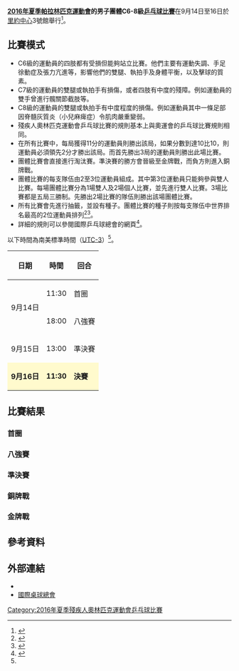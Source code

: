 {{noteTA|G1=Sports}}
{{Infobox Paralympic event
| event       = 男子團體C6-8級乒乓球
| games       = 2016年夏季
| image       = [[File:Table_tennis_pictogram_(Paralympics).svg|120px]]
| caption     = 
| venue       = [[里約中心|里約中心]]3號館
| dates       = 9月14日至16日
| competitors = 
| nations     = 
| gold        =  
| goldNPC     =  
| silver      =  
| silverNPC   =  
| bronze      =  
| bronzeNPC   =  
| prev        = [[2012年夏季殘疾人奧林匹克運動會乒乓球男子團體第6至8級比賽|2012]]
| next        = [[2020年夏季殘疾人奧林匹克運動會男子團體C6-8級乒乓球比賽|2020]]
}}
{{2016年夏季殘疾人奧林匹克運動會乒乓球比賽}}
'''[[2016年夏季帕拉林匹克運動會|2016年夏季帕拉林匹克運動會]]的男子團體C6-8級[[2016年夏季殘疾人奧林匹克運動會乒乓球比賽|乒乓球比賽]]'''在9月14日至16日於[[里約中心|里約中心]]3號館舉行<ref name=rio>{{Cite web |url=https://www.rio2016.com/en/paralympics/table-tennis |title=Rio 2016 Paralympic Table Tennis |accessdate=2016-09-11 |archive-date=2016-09-08 |archive-url=https://web.archive.org/web/20160908185634/https://www.rio2016.com/en/paralympics/table-tennis |dead-url=no }}</ref>。

== 比賽模式 ==
* C6級的運動員的四肢都有受損但能夠站立比賽。他們主要有運動失調、手足徐動症及張力亢進等，影響他們的雙腿、執拍手及身體平衡，以及擊球的質素。
* C7級的運動員的雙腿或執拍手有損傷，或者四肢有中度的殘障。例如運動員的雙手曾進行髖關節截肢等。
* C8級的運動員的雙腿或執拍手有中度程度的損傷。例如運動員其中一條足部因脊髓灰質炎（小兒麻痺症）令肌肉嚴重變弱。
* 殘疾人奧林匹克運動會乒乓球比賽的規則基本上與奧運會的乒乓球比賽規則相同。
* 在所有比賽中，每局獲得11分的運動員則勝出該局，如果分數到達10比10，則運動員必須領先2分才勝出該局。而首先勝出3局的運動員則勝出此場比賽。
* 團體比賽會直接進行淘汰賽。準決賽的勝方會晉級至金牌戰，而負方則進入銅牌戰。
* 團體比賽的每支隊伍由2至3位運動員組成。其中第3位運動員只能夠參與雙人比賽。每場團體比賽分為1場雙人及2場個人比賽，並先進行雙人比賽。3場比賽都是五局三勝制。先勝出2場比賽的隊伍則勝出該場團體比賽。
* 所有比賽會先進行抽籤，並設有種子。團體比賽的種子則按每支隊伍中世界排名最高的2位運動員排列<ref name=schedule>{{Cite web |url=http://www.paralimpicos.es/publicacion/ficheros/Paralympic%20Explanatory%20Guide%20_%20Table%20Tennis.pdf |title=Table Tennis Explanatory Guide |access-date=2016-09-11 |archive-url=https://web.archive.org/web/20160330022559/http://www.paralimpicos.es/publicacion/ficheros/Paralympic%20Explanatory%20Guide%20_%20Table%20Tennis.pdf |archive-date=2016-03-30 |dead-url=yes }}</ref><ref name=specific>{{Cite web |url=http://dd7978b90kfgn.cloudfront.net/2016/09/Rio2016_PG_Specific_Regulations.pdf |title=Rio 2016 Paralympic Games TABLE TENNISSPORT SPECIFIC INFORMATION |accessdate=2016-09-11 |archive-date=2016-09-23 |archive-url=https://web.archive.org/web/20160923085958/http://dd7978b90kfgn.cloudfront.net/2016/09/Rio2016_PG_Specific_Regulations.pdf |dead-url=yes }}</ref>。
* 詳細的規則可以參閱國際乒乓球總會的網頁<ref>{{Cite web |url=http://www.ittf.com/ittf_handbook/ittf_hb.html |title=ITTF Handbook |accessdate=2016-09-11 |archive-date=2010-07-06 |archive-url=https://web.archive.org/web/20100706171658/http://www.ittf.com/ittf_handbook/ittf_hb.html |dead-url=no }}</ref>。
以下時間為南美標準時間（[[UTC-3|UTC-3]]）<ref name=schedule/>。
{| class="wikitable" style="text-align:center" width=400px
! 日期
! 時間
! 回合
|-
|rowspan=2| 9月14日 || 11:30 || 首圈
|-
| 18:00 || 八強賽
|-
| 9月15日 || 13:00 || 準決賽
|-
|style=background:lemonchiffon| '''9月16日''' ||style=background:lemonchiffon| '''11:30''' || style=background:lemonchiffon| '''決賽''' 
|}

== 比賽結果 ==
{{16TeamBracket-Compact-Tennis3-with 3rd
| RD1=首圈
| RD2=八強賽
| RD3=準決賽
| RD4=金牌戰
| Consol=銅牌戰
| score-width=12px
| team-width=175px

| RD1-seed01=
| RD1-team01=
| RD1-score01-1=
| RD1-score01-2=
| RD1-score01-3=
| RD1-seed02=
| RD1-team02=
| RD1-score02-1=
| RD1-score02-2=
| RD1-score02-3=

| RD1-seed03=
| RD1-team03=
| RD1-score03-1=
| RD1-score03-2=
| RD1-score03-3=
| RD1-seed04=
| RD1-team04=
| RD1-score04-1=
| RD1-score04-2=
| RD1-score04-3=

| RD1-seed05=
| RD1-team05=
| RD1-score05-1=
| RD1-score05-2=
| RD1-score05-3=
| RD1-seed06=
| RD1-team06=
| RD1-score06-1=
| RD1-score06-2=
| RD1-score06-3=

| RD1-seed07=
| RD1-team07=
| RD1-score07-1=
| RD1-score07-2=
| RD1-score07-3=
| RD1-seed08=
| RD1-team08=
| RD1-score08-1=
| RD1-score08-2=
| RD1-score08-3=

| RD1-seed09=
| RD1-team09=
| RD1-score09-1=
| RD1-score09-2=
| RD1-score09-3=
| RD1-seed10=
| RD1-team10=
| RD1-score10-1=
| RD1-score10-2=
| RD1-score10-3=

| RD1-seed11=
| RD1-team11=
| RD1-score11-1=
| RD1-score11-2=
| RD1-score11-3=
| RD1-seed12=
| RD1-team12=
| RD1-score12-1=
| RD1-score12-2=
| RD1-score12-3=

| RD1-seed13=
| RD1-team13=
| RD1-score13-1=
| RD1-score13-2=
| RD1-score13-3=
| RD1-seed14=
| RD1-team14=
| RD1-score14-1=
| RD1-score14-2=
| RD1-score14-3=

| RD1-seed15=
| RD1-team15=
| RD1-score15-1=
| RD1-score15-2=
| RD1-score15-3=
| RD1-seed16=
| RD1-team16=
| RD1-score16-1=
| RD1-score16-2=
| RD1-score16-3=

| RD2-seed01=
| RD2-team01=
| RD2-score01-1=
| RD2-score01-2=
| RD2-score01-3=
| RD2-seed02=
| RD2-team02=
| RD2-score02-1=
| RD2-score02-2=
| RD2-score02-3=

| RD2-seed03=
| RD2-team03=
| RD2-score03-1=
| RD2-score03-2=
| RD2-score03-3=
| RD2-seed04=
| RD2-team04=
| RD2-score04-1=
| RD2-score04-2=
| RD2-score04-3=

| RD2-seed05=
| RD2-team05=
| RD2-score05-1=
| RD2-score05-2=
| RD2-score05-3=
| RD2-seed06=
| RD2-team06=
| RD2-score06-1=
| RD2-score06-2=
| RD2-score06-3=

| RD2-seed07=
| RD2-team07=
| RD2-score07-1=
| RD2-score07-2=
| RD2-score07-3=
| RD2-seed08=
| RD2-team08=
| RD2-score08-1=
| RD2-score08-2=
| RD2-score08-3=

| RD3-seed01=
| RD3-team01=
| RD3-score01-1=
| RD3-score01-2=
| RD3-score01-3=
| RD3-seed02=
| RD3-team02=
| RD3-score02-1=
| RD3-score02-2=
| RD3-score02-3=

| RD3-seed03=
| RD3-team03=
| RD3-score03-1=
| RD3-score03-2=
| RD3-score03-3=
| RD3-seed04=
| RD3-team04=
| RD3-score04-1=
| RD3-score04-2=
| RD3-score04-3=

| RD4-seed01=
| RD4-team01=
| RD4-score01-1=
| RD4-score01-2=
| RD4-score01-3=
| RD4-seed02=
| RD4-team02=
| RD4-score02-1=
| RD4-score02-2=
| RD4-score02-3=

| RD4-seed03=
| RD4-team03=
| RD4-score03-1=
| RD4-score03-2=
| RD4-score03-3=
| RD4-seed04=
| RD4-team04=
| RD4-score04-1=
| RD4-score04-2=
| RD4-score04-3=
}}
=== 首圈 ===
{{Tabletennisbox
| bg=
| date=2016-09-14
| time=11:30
| report=
| team1=
| score1=
| team2=
| score2=
| location=[[里約中心|里約中心]]3號館
| attendance=
| referee=

| state=collapsed
| player1-1=
| score1-1=
| player2-1=
| score2-1=
| detail1=

| player1-2=
| score1-2=
| player2-2=
| score2-2=
| detail2=

| player1-3=
| score1-3=
| player2-3=
| score2-3=
| detail3=

| player1-4=
| score1-4=
| player2-4=
| score2-4=
| detail4=

| player1-5=
| score1-5=
| player2-5=
| score2-5=
| detail5=
}}
{{Tabletennisbox
| bg=White
| date=2016-09-14
| time=11:30
| report=
| team1=
| score1=
| team2=
| score2=
| location=[[里約中心|里約中心]]3號館
| attendance=
| referee=

| state=collapsed
| player1-1=
| score1-1=
| player2-1=
| score2-1=
| detail1=

| player1-2=
| score1-2=
| player2-2=
| score2-2=
| detail2=

| player1-3=
| score1-3=
| player2-3=
| score2-3=
| detail3=

| player1-4=
| score1-4=
| player2-4=
| score2-4=
| detail4=

| player1-5=
| score1-5=
| player2-5=
| score2-5=
| detail5=
}}
{{Tabletennisbox
| bg=
| date=2016-09-14
| time=13:00
| report=
| team1=
| score1=
| team2=
| score2=
| location=[[里約中心|里約中心]]3號館
| attendance=
| referee=

| state=collapsed
| player1-1=
| score1-1=
| player2-1=
| score2-1=
| detail1=

| player1-2=
| score1-2=
| player2-2=
| score2-2=
| detail2=

| player1-3=
| score1-3=
| player2-3=
| score2-3=
| detail3=

| player1-4=
| score1-4=
| player2-4=
| score2-4=
| detail4=

| player1-5=
| score1-5=
| player2-5=
| score2-5=
| detail5=
}}
{{Tabletennisbox
| bg=White
| date=2016-09-14
| time=13:00
| report=
| team1=
| score1=
| team2=
| score2=
| location=[[里約中心|里約中心]]3號館
| attendance=
| referee=

| state=collapsed
| player1-1=
| score1-1=
| player2-1=
| score2-1=
| detail1=

| player1-2=
| score1-2=
| player2-2=
| score2-2=
| detail2=

| player1-3=
| score1-3=
| player2-3=
| score2-3=
| detail3=

| player1-4=
| score1-4=
| player2-4=
| score2-4=
| detail4=

| player1-5=
| score1-5=
| player2-5=
| score2-5=
| detail5=
}}
=== 八強賽 ===
{{Tabletennisbox
| bg=
| date=2016-09-14
| time=18:00
| report=
| team1=
| score1=
| team2=
| score2=
| location=[[里約中心|里約中心]]3號館
| attendance=
| referee=

| state=collapsed
| player1-1=
| score1-1=
| player2-1=
| score2-1=
| detail1=

| player1-2=
| score1-2=
| player2-2=
| score2-2=
| detail2=

| player1-3=
| score1-3=
| player2-3=
| score2-3=
| detail3=

| player1-4=
| score1-4=
| player2-4=
| score2-4=
| detail4=

| player1-5=
| score1-5=
| player2-5=
| score2-5=
| detail5=
}}
{{Tabletennisbox
| bg=White
| date=2016-09-14
| time=18:00
| report=
| team1=
| score1=
| team2=
| score2=
| location=[[里約中心|里約中心]]3號館
| attendance=
| referee=

| state=collapsed
| player1-1=
| score1-1=
| player2-1=
| score2-1=
| detail1=

| player1-2=
| score1-2=
| player2-2=
| score2-2=
| detail2=

| player1-3=
| score1-3=
| player2-3=
| score2-3=
| detail3=

| player1-4=
| score1-4=
| player2-4=
| score2-4=
| detail4=

| player1-5=
| score1-5=
| player2-5=
| score2-5=
| detail5=
}}
{{Tabletennisbox
| bg=
| date=2016-09-14
| time=19:30
| report=
| team1=
| score1=
| team2=
| score2=
| location=[[里約中心|里約中心]]3號館
| attendance=
| referee=

| state=collapsed
| player1-1=
| score1-1=
| player2-1=
| score2-1=
| detail1=

| player1-2=
| score1-2=
| player2-2=
| score2-2=
| detail2=

| player1-3=
| score1-3=
| player2-3=
| score2-3=
| detail3=

| player1-4=
| score1-4=
| player2-4=
| score2-4=
| detail4=

| player1-5=
| score1-5=
| player2-5=
| score2-5=
| detail5=
}}
{{Tabletennisbox
| bg=White
| date=2016-09-14
| time=19:30
| report=
| team1=
| score1=
| team2=
| score2=
| location=[[里約中心|里約中心]]3號館
| attendance=
| referee=

| state=collapsed
| player1-1=
| score1-1=
| player2-1=
| score2-1=
| detail1=

| player1-2=
| score1-2=
| player2-2=
| score2-2=
| detail2=

| player1-3=
| score1-3=
| player2-3=
| score2-3=
| detail3=

| player1-4=
| score1-4=
| player2-4=
| score2-4=
| detail4=

| player1-5=
| score1-5=
| player2-5=
| score2-5=
| detail5=
}}
=== 準決賽 ===
{{Tabletennisbox
| bg=
| date=2016-09-15
| time=13:00
| report=
| team1=
| score1=
| team2=
| score2=
| location=[[里約中心|里約中心]]3號館
| attendance=
| referee=

| state=collapsed
| player1-1=
| score1-1=
| player2-1=
| score2-1=
| detail1=

| player1-2=
| score1-2=
| player2-2=
| score2-2=
| detail2=

| player1-3=
| score1-3=
| player2-3=
| score2-3=
| detail3=

| player1-4=
| score1-4=
| player2-4=
| score2-4=
| detail4=

| player1-5=
| score1-5=
| player2-5=
| score2-5=
| detail5=
}}
{{Tabletennisbox
| bg=White
| date=2016-09-15
| time=13:00
| report=
| team1=
| score1=
| team2=
| score2=
| location=[[里約中心|里約中心]]3號館
| attendance=
| referee=

| state=collapsed
| player1-1=
| score1-1=
| player2-1=
| score2-1=
| detail1=

| player1-2=
| score1-2=
| player2-2=
| score2-2=
| detail2=

| player1-3=
| score1-3=
| player2-3=
| score2-3=
| detail3=

| player1-4=
| score1-4=
| player2-4=
| score2-4=
| detail4=

| player1-5=
| score1-5=
| player2-5=
| score2-5=
| detail5=
}}
=== 銅牌戰 ===
{{Tabletennisbox
| bg=
| date=2016-09-16
| time=11:30
| report=
| team1=
| score1=
| team2=
| score2=
| location=[[里約中心|里約中心]]3號館
| attendance=
| referee=

| state=collapsed
| player1-1=
| score1-1=
| player2-1=
| score2-1=
| detail1=

| player1-2=
| score1-2=
| player2-2=
| score2-2=
| detail2=

| player1-3=
| score1-3=
| player2-3=
| score2-3=
| detail3=

| player1-4=
| score1-4=
| player2-4=
| score2-4=
| detail4=

| player1-5=
| score1-5=
| player2-5=
| score2-5=
| detail5=
}}
=== 金牌戰 ===
{{Tabletennisbox
| bg=#F7F6A8
| date=2016-09-16
| time=11:30
| report=
| team1=
| score1=
| team2=
| score2=
| location=[[里約中心|里約中心]]3號館
| attendance=
| referee=

| state=collapsed
| player1-1=
| score1-1=
| player2-1=
| score2-1=
| detail1=

| player1-2=
| score1-2=
| player2-2=
| score2-2=
| detail2=

| player1-3=
| score1-3=
| player2-3=
| score2-3=
| detail3=

| player1-4=
| score1-4=
| player2-4=
| score2-4=
| detail4=

| player1-5=
| score1-5=
| player2-5=
| score2-5=
| detail5=
}}

== 參考資料 ==
{{reflist}}

== 外部連結 ==
* {{Official|https://www.rio2016.com/en/paralympics/table-tennis}}{{pt}}{{en}}{{es}}{{fr}}
* [http://www.ittf.com/ 國際桌球總會]{{Wayback|url=http://www.ittf.com/ |date=20001017112645 }}{{en}}

[[Category:2016年夏季殘疾人奧林匹克運動會乒乓球比賽|Category:2016年夏季殘疾人奧林匹克運動會乒乓球比賽]]